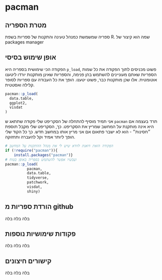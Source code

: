 
# pacman

## מטרת הספריה

ספריה שמשמשת כמנהל טעינה והתקנות של ספריות בשפת 
R.
שמה הוא קיצור של 
packages manager

## אופן שימוש בסיסי

הפקודה הכי שימושית בספריה היא 
`p_load`,
פשוט מכניסים לתוך הפקודה את כל שמות הספריות שאתם מעוניינים להשתמש בהן פנימה, והספריות שאינן מותקנות יורדו ליטענו אוטומטית. אלו שכן מותקנות כבר, פשוט יטענו. הופך את כל העבודה עם ספריות לסופר קלילה ואסטטית.

```r
pacman::p_load(
  data.table,
  ggplot2,
  visdat
)
```

אני תמיד מוסיף להתחלה של הסקריפט שלי פקודה שתתאג ש
`pacman`
תרד בעצמה אם היא אינה מותקנת על המחשב שמריץ את הסקריפט. כך, הסקריפט שלי מקבל תוספת ״חסינות״ - הוא לא ישבר פתאום אם אני מריץ אותו במחשב חדש. כך כל הקוד שלי הופך ליותר אמיד וקל להעברה ותחזוקה.


```r
# הפקודה הזאת דואגת לוודא שיש לי את מנהל ההתקנות על המחשב
if (!require("pacman")){                                  
    install.packages("pacman")}                            
# ועכשיו אפשר להשתמש בספריה באופן בטוח
pacman::p_load(
          pacman, 
          data.table,
          tidyverse,
          patchwork,
          visdat,
          shiny)
```


## הורדת ספריות מ github

בלה בלה בלה

## פקודות שימושיות נוספות

בלה בלה בלה

## קישורים חיצונים

בלה בלה בלה